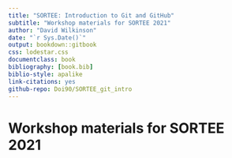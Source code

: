 ```yaml
---
title: "SORTEE: Introduction to Git and GitHub"
subtitle: "Workshop materials for SORTEE 2021"
author: "David Wilkinson"
date: "`r Sys.Date()`"
output: bookdown::gitbook
css: lodestar.css
documentclass: book
bibliography: [book.bib]
biblio-style: apalike
link-citations: yes
github-repo: Doi90/SORTEE_git_intro
---
```


# Workshop materials for SORTEE 2021

